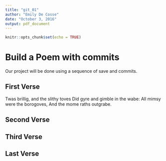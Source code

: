 ```yaml
---
title: "git_01"
author: "Emily De Cosse"
date: "October 3, 2016"
output: pdf_document
---
```


```r
knitr::opts_chunk$set(echo = TRUE)
```
# Build a Poem with commits
Our project will be done using a sequence of save and commits.

## First Verse 
Twas brillig, and the slithy toves 
      Did gyre and gimble in the wabe: 
All mimsy were the borogoves, 
      And the mome raths outgrabe.
      
## Second Verse


## Third Verse

      
## Last Verse
